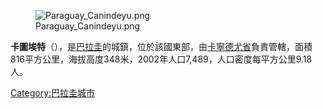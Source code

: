 [[Image:Paraguay_Canindeyu.png|right]]

'''卡圖埃特'''（{{lang-es|Katueté}}），是[[巴拉圭|巴拉圭]]的城鎮，位於該國東部，由[[卡寧德尤省|卡寧德尤省]]負責管轄，面積816平方公里，海拔高度348米，2002年人口7,489，人口密度每平方公里9.18人。

{{Paraguay-geo-stub}}
[[Category:巴拉圭城市|Category:巴拉圭城市]]